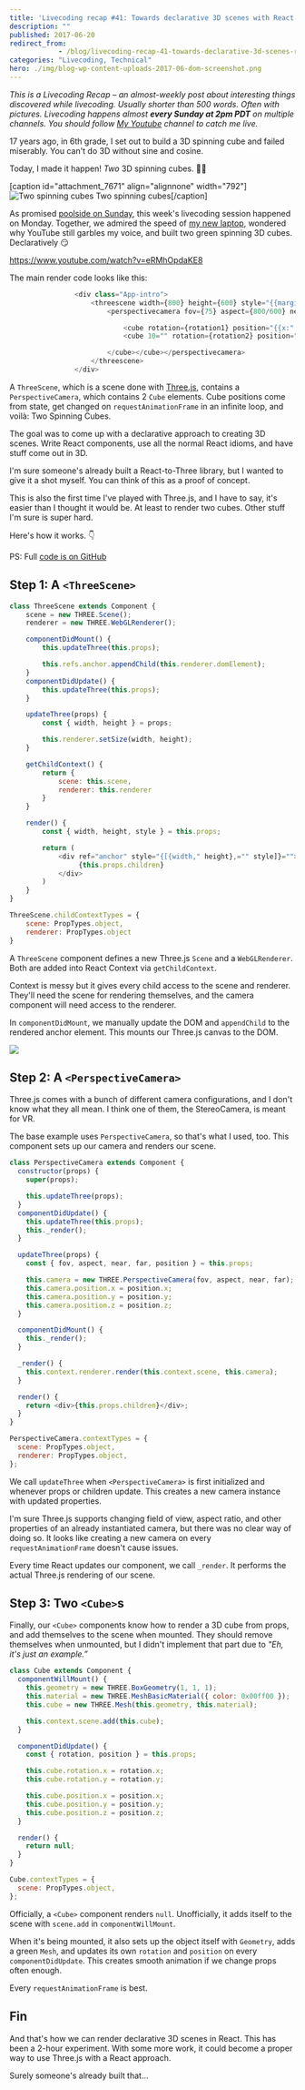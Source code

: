 ```yaml
---
title: 'Livecoding recap #41: Towards declarative 3D scenes with React and Three.js'
description: ""
published: 2017-06-20
redirect_from: 
            - /blog/livecoding-recap-41-towards-declarative-3d-scenes-react-threejs/swizec/7673
categories: "Livecoding, Technical"
hero: ./img/blog-wp-content-uploads-2017-06-dom-screenshot.png
---
```

_This is a Livecoding Recap – an almost-weekly post about interesting things discovered while livecoding. Usually shorter than 500 words. Often with pictures. Livecoding happens almost **every Sunday at 2pm PDT** on multiple channels. You should follow [My Youtube](https://www.youtube.com/channel/UCoyHgaeLLI7Knp7LDHOwZMw) channel to catch me live._



17 years ago, in 6th grade, I set out to build a 3D spinning cube and failed miserably. You can&#x27;t do 3D without sine and cosine.



Today, I made it happen! _Two_ 3D spinning cubes. 🤘🏼



\[caption id=&quot;attachment_7671&quot; align=&quot;alignnone&quot; width=&quot;792&quot;]![Two spinning cubes](./img/blog-wp-content-uploads-2017-06-cubes-1.gif) Two spinning cubes\[/caption]



As promised [poolside on Sunday](https://twitter.com/Swizec/status/876537115760222208), this week&#x27;s livecoding session happened on Monday. Together, we admired the speed of [my new laptop](https://swizec.com/blog/first-day-new-2017-macbook-pro/swizec/7643), wondered why YouTube still garbles my voice, and built two green spinning 3D cubes. Declaratively 😏



https://www.youtube.com/watch?v=eRMhOpdaKE8



The main render code looks like this:



```javascript
                <div class="App-intro">
                    <threescene width={800} height={600} style="{{margin:" '0="" auto'="" }}="">
                        <perspectivecamera fov={75} aspect={800/600} near={0.1} far={1000} position="{{x:" 0,="" y:="" z:="" 30}}="">

                            <cube rotation={rotation1} position="{{x:" 2,="" y:="" 0,="" z:="" 25}}="">
                            <cube 10="" rotation={rotation2} position="{{x:" -10,="" y:="" 5,="" z:="" }}="">

                        </cube></cube></perspectivecamera>
                    </threescene>
                </div>
```



A `ThreeScene`, which is a scene done with [Three.js](https://threejs.org/), contains a `PerspectiveCamera`, which contains 2 `Cube` elements. Cube positions come from state, get changed on `requestAnimationFrame` in an infinite loop, and voilà: Two Spinning Cubes.



The goal was to come up with a declarative approach to creating 3D scenes. Write React components, use all the normal React idioms, and have stuff come out in 3D.



I&#x27;m sure someone&#x27;s already built a React-to-Three library, but I wanted to give it a shot myself. You can think of this as a proof of concept.



This is also the first time I&#x27;ve played with Three.js, and I have to say, it&#x27;s easier than I thought it would be. At least to render two cubes. Other stuff I&#x27;m sure is super hard.



Here&#x27;s how it works. 👇



PS: Full [code is on GitHub](https://github.com/Swizec/something-3d)



## Step 1: A `<ThreeScene>`



```javascript
class ThreeScene extends Component {
    scene = new THREE.Scene();
    renderer = new THREE.WebGLRenderer();

    componentDidMount() {
        this.updateThree(this.props);

        this.refs.anchor.appendChild(this.renderer.domElement);
    }
    componentDidUpdate() {
        this.updateThree(this.props);
    }

    updateThree(props) {
        const { width, height } = props;

        this.renderer.setSize(width, height);
    }

    getChildContext() {
        return {
            scene: this.scene,
            renderer: this.renderer
        }
    }

    render() {
        const { width, height, style } = this.props;

        return (
            <div ref="anchor" style="{[{width," height},="" style]}="">
                 {this.props.children}
            </div>
        )
    }
}

ThreeScene.childContextTypes = {
    scene: PropTypes.object,
    renderer: PropTypes.object
}
```



A `ThreeScene` component defines a new Three.js `Scene` and a `WebGLRenderer`. Both are added into React Context via `getChildContext`.



Context is messy but it gives every child access to the scene and renderer. They&#x27;ll need the scene for rendering themselves, and the camera component will need access to the renderer.



In `componentDidMount`, we manually update the DOM and `appendChild` to the rendered anchor element. This mounts our Three.js canvas to the DOM.



![](./img/blog-wp-content-uploads-2017-06-dom-screenshot.png)



## Step 2: A `<PerspectiveCamera>`



Three.js comes with a bunch of different camera configurations, and I don&#x27;t know what they all mean. I think one of them, the StereoCamera, is meant for VR.



The base example uses `PerspectiveCamera`, so that&#x27;s what I used, too. This component sets up our camera and renders our scene.



```javascript
class PerspectiveCamera extends Component {
  constructor(props) {
    super(props);

    this.updateThree(props);
  }
  componentDidUpdate() {
    this.updateThree(this.props);
    this._render();
  }

  updateThree(props) {
    const { fov, aspect, near, far, position } = this.props;

    this.camera = new THREE.PerspectiveCamera(fov, aspect, near, far);
    this.camera.position.x = position.x;
    this.camera.position.y = position.y;
    this.camera.position.z = position.z;
  }

  componentDidMount() {
    this._render();
  }

  _render() {
    this.context.renderer.render(this.context.scene, this.camera);
  }

  render() {
    return <div>{this.props.children}</div>;
  }
}

PerspectiveCamera.contextTypes = {
  scene: PropTypes.object,
  renderer: PropTypes.object,
};
```



We call `updateThree` when `<PerspectiveCamera>` is first initialized and whenever props or children update. This creates a new camera instance with updated properties.



I&#x27;m sure Three.js supports changing field of view, aspect ratio, and other properties of an already instantiated camera, but there was no clear way of doing so. It looks like creating a new camera on every `requestAnimationFrame` doesn&#x27;t cause issues.



Every time React updates our component, we call `_render`. It performs the actual Three.js rendering of our scene.



## Step 3: Two `<Cube>`s



Finally, our `<Cube>` components know how to render a 3D cube from props, and add themselves to the scene when mounted. They should remove themselves when unmounted, but I didn&#x27;t implement that part due to _&quot;Eh, it&#x27;s just an example.”_



```javascript
class Cube extends Component {
  componentWillMount() {
    this.geometry = new THREE.BoxGeometry(1, 1, 1);
    this.material = new THREE.MeshBasicMaterial({ color: 0x00ff00 });
    this.cube = new THREE.Mesh(this.geometry, this.material);

    this.context.scene.add(this.cube);
  }

  componentDidUpdate() {
    const { rotation, position } = this.props;

    this.cube.rotation.x = rotation.x;
    this.cube.rotation.y = rotation.y;

    this.cube.position.x = position.x;
    this.cube.position.y = position.y;
    this.cube.position.z = position.z;
  }

  render() {
    return null;
  }
}

Cube.contextTypes = {
  scene: PropTypes.object,
};
```



Officially, a `<Cube>` component renders `null`. Unofficially, it adds itself to the scene with `scene.add` in `componentWillMount`.



When it&#x27;s being mounted, it also sets up the object itself with `Geometry`, adds a green `Mesh`, and updates its own `rotation` and `position` on every `componentDidUpdate`. This creates smooth animation if we change props often enough.



Every `requestAnimationFrame` is best.



## Fin



And that&#x27;s how we can render declarative 3D scenes in React. This has been a 2-hour experiment. With some more work, it could become a proper way to use Three.js with a React approach.



Surely someone&#x27;s already built that…